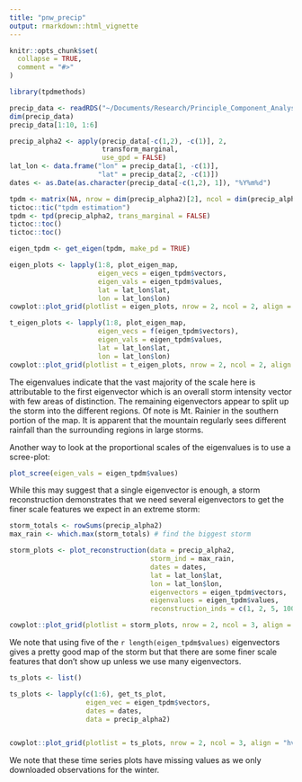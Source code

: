 ```yaml
---
title: "pnw_precip"
output: rmarkdown::html_vignette
---
```


```r
knitr::opts_chunk$set(
  collapse = TRUE,
  comment = "#>"
)
```

```r
library(tpdmethods)

precip_data <- readRDS("~/Documents/Research/Principle_Component_Analysis/pnw_precip_data_pkg_subset.rds")
dim(precip_data)
precip_data[1:10, 1:6]
```



```r
precip_alpha2 <- apply(precip_data[-c(1,2), -c(1)], 2, 
                       transform_marginal, 
                       use_gpd = FALSE)
lat_lon <- data.frame("lon" = precip_data[1, -c(1)],
                      "lat" = precip_data[2, -c(1)])
dates <- as.Date(as.character(precip_data[-c(1,2), 1]), "%Y%m%d")
```

```r
tpdm <- matrix(NA, nrow = dim(precip_alpha2)[2], ncol = dim(precip_alpha2)[2])
tictoc::tic("tpdm estimation")
tpdm <- tpd(precip_alpha2, trans_marginal = FALSE)
tictoc::toc()
tictoc::toc()
```

```r
eigen_tpdm <- get_eigen(tpdm, make_pd = TRUE)
```

```r
eigen_plots <- lapply(1:8, plot_eigen_map, 
                      eigen_vecs = eigen_tpdm$vectors, 
                      eigen_vals = eigen_tpdm$values, 
                      lat = lat_lon$lat, 
                      lon = lat_lon$lon)
cowplot::plot_grid(plotlist = eigen_plots, nrow = 2, ncol = 2, align = "hv")
```

```r
t_eigen_plots <- lapply(1:8, plot_eigen_map, 
                      eigen_vecs = f(eigen_tpdm$vectors), 
                      eigen_vals = eigen_tpdm$values, 
                      lat = lat_lon$lat, 
                      lon = lat_lon$lon)
cowplot::plot_grid(plotlist = t_eigen_plots, nrow = 2, ncol = 2, align = "hv")
```

The eigenvalues indicate that the vast majority of the scale here is 
attributable to the first eigenvector which is an overall storm intensity vector
with few areas of distinction. The remaining eigenvectors appear to split up the
storm into the different regions. Of note is Mt. Rainier in the southern portion
of the map. It is apparent that the mountain regularly sees different rainfall 
than the surrounding regions in large storms. 

Another way to look at the proportional scales of the eigenvalues is to use a 
scree-plot:

```r
plot_scree(eigen_vals = eigen_tpdm$values)
```

While this may suggest that a single eigenvector is enough, a storm
reconstruction demonstrates that we need several eigenvectors to get the finer
scale features we expect in an extreme storm:


```r
storm_totals <- rowSums(precip_alpha2)
max_rain <- which.max(storm_totals) # find the biggest storm

storm_plots <- plot_reconstruction(data = precip_alpha2, 
                                   storm_ind = max_rain, 
                                   dates = dates, 
                                   lat = lat_lon$lat, 
                                   lon = lat_lon$lon, 
                                   eigenvectors = eigen_tpdm$vectors,
                                   eigenvalues = eigen_tpdm$values, 
                                   reconstruction_inds = c(1, 2, 5, 100, 1000))

cowplot::plot_grid(plotlist = storm_plots, nrow = 2, ncol = 3, align = "hv")
```

We note that using five of the `r length(eigen_tpdm$values)` eigenvectors 
gives a pretty good map of the storm but that there are some finer scale 
features that don't show up unless we use many eigenvectors. 


```r

ts_plots <- list()

ts_plots <- lapply(c(1:6), get_ts_plot, 
                   eigen_vec = eigen_tpdm$vectors, 
                   dates = dates, 
                   data = precip_alpha2)


cowplot::plot_grid(plotlist = ts_plots, nrow = 2, ncol = 3, align = "hv")
```
We note that these time series plots have missing values as we only downloaded  observations for the winter. 
